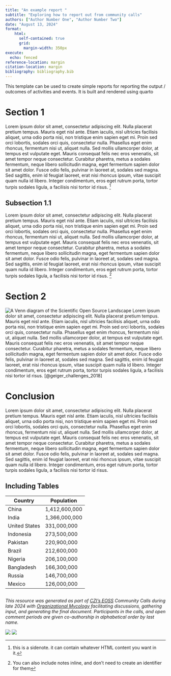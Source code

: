 ```yaml
---
title: "An example report "
subtitle: "Exploring how to report out from community calls"
authors: ["Author Number One", "Author Number Two"]
date: "August 13, 2024"
format:
    html: 
      self-contained: true
      grid: 
        margin-width: 350px
execute: 
  echo: fenced
reference-location: margin
citation-location: margin
bibliography: bibliography.bib
---
```


This template can be used to create simple reports for reporting the output / outcomes of activities and events. It is built and rendered using quarto 

# Section 1 

Lorem ipsum dolor sit amet, consectetur adipiscing elit. Nulla placerat pretium tempus. Mauris eget nisl ante. Etiam iaculis, nisl ultricies facilisis aliquet, urna odio porta nisi, non tristique enim sapien eget mi. Proin sed orci lobortis, sodales orci quis, consectetur nulla. Phasellus eget enim rhoncus, fermentum nisi ut, aliquet nulla. Sed mollis ullamcorper dolor, at tempus est vulputate eget. Mauris consequat felis nec eros venenatis, sit amet tempor neque consectetur. Curabitur pharetra, metus a sodales fermentum, neque libero sollicitudin magna, eget fermentum sapien dolor sit amet dolor. Fusce odio felis, pulvinar in laoreet at, sodales sed magna. Sed sagittis, enim id feugiat laoreet, erat nisi rhoncus ipsum, vitae suscipit quam nulla id libero. Integer condimentum, eros eget rutrum porta, tortor turpis sodales ligula, a facilisis nisi tortor id risus. [^note]

[^note]: this is a sidenote. it can contain whatever HTML content you want in it. 

## Subsection 1.1

Lorem ipsum dolor sit amet, consectetur adipiscing elit. Nulla placerat pretium tempus. Mauris eget nisl ante. Etiam iaculis, nisl ultricies facilisis aliquet, urna odio porta nisi, non tristique enim sapien eget mi. Proin sed orci lobortis, sodales orci quis, consectetur nulla. Phasellus eget enim rhoncus, fermentum nisi ut, aliquet nulla. Sed mollis ullamcorper dolor, at tempus est vulputate eget. Mauris consequat felis nec eros venenatis, sit amet tempor neque consectetur. Curabitur pharetra, metus a sodales fermentum, neque libero sollicitudin magna, eget fermentum sapien dolor sit amet dolor. Fusce odio felis, pulvinar in laoreet at, sodales sed magna. Sed sagittis, enim id feugiat laoreet, erat nisi rhoncus ipsum, vitae suscipit quam nulla id libero. Integer condimentum, eros eget rutrum porta, tortor turpis sodales ligula, a facilisis nisi tortor id risus. ^[You can also include notes inline, and don't need to create an identifier for them]

# Section 2 

![A Venn diagram of the Scientific Open Source Landscape](https://dropshare.duckles.nz/scienceoss.jpg)
Lorem ipsum dolor sit amet, consectetur adipiscing elit. Nulla placerat pretium tempus. Mauris eget nisl ante. Etiam iaculis, nisl ultricies facilisis aliquet, urna odio porta nisi, non tristique enim sapien eget mi. Proin sed orci lobortis, sodales orci quis, consectetur nulla. Phasellus eget enim rhoncus, fermentum nisi ut, aliquet nulla. Sed mollis ullamcorper dolor, at tempus est vulputate eget. Mauris consequat felis nec eros venenatis, sit amet tempor neque consectetur. Curabitur pharetra, metus a sodales fermentum, neque libero sollicitudin magna, eget fermentum sapien dolor sit amet dolor. Fusce odio felis, pulvinar in laoreet at, sodales sed magna. Sed sagittis, enim id feugiat laoreet, erat nisi rhoncus ipsum, vitae suscipit quam nulla id libero. Integer condimentum, eros eget rutrum porta, tortor turpis sodales ligula, a facilisis nisi tortor id risus. [@geiger_challenges_2018]

# Conclusion 

Lorem ipsum dolor sit amet, consectetur adipiscing elit. Nulla placerat pretium tempus. Mauris eget nisl ante. Etiam iaculis, nisl ultricies facilisis aliquet, urna odio porta nisi, non tristique enim sapien eget mi. Proin sed orci lobortis, sodales orci quis, consectetur nulla. Phasellus eget enim rhoncus, fermentum nisi ut, aliquet nulla. Sed mollis ullamcorper dolor, at tempus est vulputate eget. Mauris consequat felis nec eros venenatis, sit amet tempor neque consectetur. Curabitur pharetra, metus a sodales fermentum, neque libero sollicitudin magna, eget fermentum sapien dolor sit amet dolor. Fusce odio felis, pulvinar in laoreet at, sodales sed magna. Sed sagittis, enim id feugiat laoreet, erat nisi rhoncus ipsum, vitae suscipit quam nulla id libero. Integer condimentum, eros eget rutrum porta, tortor turpis sodales ligula, a facilisis nisi tortor id risus.

## Including Tables 
| Country           | Population      |
|-------------------|-----------------|
| China             | 1,412,600,000   |
| India             | 1,366,000,000   |
| United States     | 331,000,000     |
| Indonesia         | 273,500,000     |
| Pakistan          | 220,900,000     |
| Brazil            | 212,600,000     |
| Nigeria           | 206,100,000     |
| Bangladesh        | 166,300,000     |
| Russia            | 146,700,000     |
| Mexico            | 126,000,000     |

<!-- FOOTER & LOGOS Please do not modify below --> 
----
_This resource was generated as part of [CZI's EOSS](https://chanzuckerberg.com/eoss/) Community Calls during late 2024 with 
[Organizational Mycology](https://orgmycology.com) facilitating discussions, gathering input, 
and generating the final document. Participants in the calls, and open comment periods are 
given co-authorship in alphabetical order by last name._  
  

![](https://chanzuckerberg.com/wp-content/themes/czi/img/logo.svg)
![](https://astropy-report.orgmycology.com/short_logo.png)
